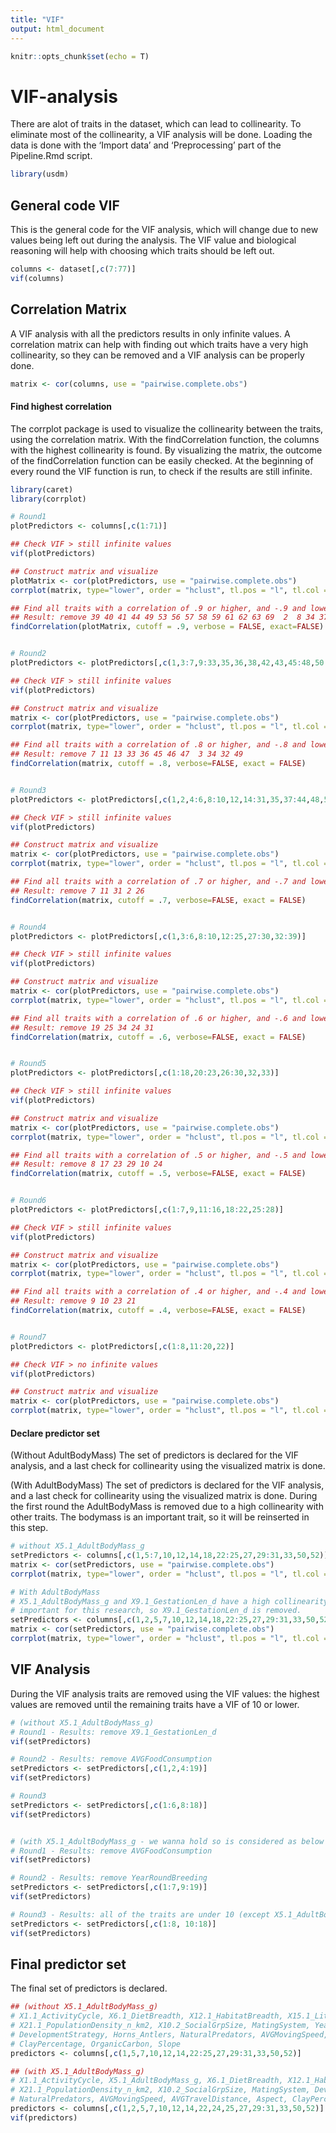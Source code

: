 ```yaml
---
title: "VIF"
output: html_document
---
```


```r
knitr::opts_chunk$set(echo = T)
```

# VIF-analysis

There are alot of traits in the dataset, which can lead to collinearity. To eliminate most of
the collinearity, a VIF analysis will be done. Loading the data is done with the 'Import data' 
and 'Preprocessing' part of the Pipeline.Rmd script.

```r
library(usdm)
```


## General code VIF

This is the general code for the VIF analysis, which will change due to new values being left out during
the analysis. The VIF value and biological reasoning will help with choosing which traits should be left
out.

```r
columns <- dataset[,c(7:77)]
vif(columns)
```


## Correlation Matrix

A VIF analysis with all the predictors results in only infinite values. A correlation matrix can help
with finding out which traits have a very high collinearity, so they can be removed and a VIF analysis 
can be properly done.

```r
matrix <- cor(columns, use = "pairwise.complete.obs")
```

#### Find highest correlation

The corrplot package is used to visualize the collinearity between the traits, using the 
correlation matrix. With the findCorrelation function, the columns with the highest collinearity is 
found. By visualizing the matrix, the outcome of the findCorrelation function can be easily checked. 
At the beginning of every round the VIF function is run, to check if the results are still infinite.

```r
library(caret)
library(corrplot)

# Round1
plotPredictors <- columns[,c(1:71)]

## Check VIF > still infinite values
vif(plotPredictors)

## Construct matrix and visualize
plotMatrix <- cor(plotPredictors, use = "pairwise.complete.obs")
corrplot(matrix, type="lower", order = "hclust", tl.pos = "l", tl.col = "black", tl.cex = 0.7)

## Find all traits with a correlation of .9 or higher, and -.9 and lower
## Result: remove 39 40 41 44 49 53 56 57 58 59 61 62 63 69  2  8 34 37 38 64 65
findCorrelation(plotMatrix, cutoff = .9, verbose = FALSE, exact=FALSE)


# Round2
plotPredictors <- plotPredictors[,c(1,3:7,9:33,35,36,38,42,43,45:48,50:52,54,55,60,66:68,70,71)]

## Check VIF > still infinite values
vif(plotPredictors)

## Construct matrix and visualize
matrix <- cor(plotPredictors, use = "pairwise.complete.obs")
corrplot(matrix, type="lower", order = "hclust", tl.pos = "l", tl.col = "black", tl.cex = 0.7)

## Find all traits with a correlation of .8 or higher, and -.8 and lower
## Result: remove 7 11 13 33 36 45 46 47  3 34 32 49
findCorrelation(matrix, cutoff = .8, verbose=FALSE, exact = FALSE)


# Round3
plotPredictors <- plotPredictors[,c(1,2,4:6,8:10,12,14:31,35,37:44,48,50,51)]

## Check VIF > still infinite values
vif(plotPredictors)

## Construct matrix and visualize
matrix <- cor(plotPredictors, use = "pairwise.complete.obs")
corrplot(matrix, type="lower", order = "hclust", tl.pos = "l", tl.col = "black", tl.cex = 0.7)

## Find all traits with a correlation of .7 or higher, and -.7 and lower
## Result: remove 7 11 31 2 26
findCorrelation(matrix, cutoff = .7, verbose=FALSE, exact = FALSE)


# Round4
plotPredictors <- plotPredictors[,c(1,3:6,8:10,12:25,27:30,32:39)]

## Check VIF > still infinite values
vif(plotPredictors)

## Construct matrix and visualize
matrix <- cor(plotPredictors, use = "pairwise.complete.obs")
corrplot(matrix, type="lower", order = "hclust", tl.pos = "l", tl.col = "black", tl.cex = 0.7)

## Find all traits with a correlation of .6 or higher, and -.6 and lower
## Result: remove 19 25 34 24 31
findCorrelation(matrix, cutoff = .6, verbose=FALSE, exact = FALSE)


# Round5
plotPredictors <- plotPredictors[,c(1:18,20:23,26:30,32,33)]

## Check VIF > still infinite values
vif(plotPredictors)

## Construct matrix and visualize
matrix <- cor(plotPredictors, use = "pairwise.complete.obs")
corrplot(matrix, type="lower", order = "hclust", tl.pos = "l", tl.col = "black", tl.cex = 0.7)

## Find all traits with a correlation of .5 or higher, and -.5 and lower
## Result: remove 8 17 23 29 10 24
findCorrelation(matrix, cutoff = .5, verbose=FALSE, exact = FALSE)


# Round6
plotPredictors <- plotPredictors[,c(1:7,9,11:16,18:22,25:28)]

## Check VIF > still infinite values
vif(plotPredictors)

## Construct matrix and visualize
matrix <- cor(plotPredictors, use = "pairwise.complete.obs")
corrplot(matrix, type="lower", order = "hclust", tl.pos = "l", tl.col = "black", tl.cex = 0.7)

## Find all traits with a correlation of .4 or higher, and -.4 and lower
## Result: remove 9 10 23 21
findCorrelation(matrix, cutoff = .4, verbose=FALSE, exact = FALSE)


# Round7
plotPredictors <- plotPredictors[,c(1:8,11:20,22)]

## Check VIF > no infinite values
vif(plotPredictors)

## Construct matrix and visualize
matrix <- cor(plotPredictors, use = "pairwise.complete.obs")
corrplot(matrix, type="lower", order = "hclust", tl.pos = "l", tl.col = "black", tl.cex = 0.7)
```

#### Declare predictor set

(Without AdultBodyMass)
The set of predictors is declared for the VIF analysis, and a last check for collinearity using the
visualized matrix is done.

(With AdultBodyMass)
The set of predictors is declared for the VIF analysis, and a last check for collinearity using the
visualized matrix is done. During the first round the AdultBodyMass is removed due to a high collinearity
with other traits. The bodymass is an important trait, so it will be reinserted in this step.

``` r
# without X5.1_AdultBodyMass_g
setPredictors <- columns[,c(1,5:7,10,12,14,18,22:25,27,29:31,33,50,52)]
matrix <- cor(setPredictors, use = "pairwise.complete.obs")
corrplot(matrix, type="lower", order = "hclust", tl.pos = "l", tl.col = "black", tl.cex = 0.7)

# With AdultBodyMass
# X5.1_AdultBodyMass_g and X9.1_GestationLen_d have a high collinearity. X5.1_AdultBodyMass_g seems more 
# important for this research, so X9.1_GestationLen_d is removed.
setPredictors <- columns[,c(1,2,5,7,10,12,14,18,22:25,27,29:31,33,50,52)]
matrix <- cor(setPredictors, use = "pairwise.complete.obs")
corrplot(matrix, type="lower", order = "hclust", tl.pos = "l", tl.col = "black", tl.cex = 0.7)
```


## VIF Analysis

During the VIF analysis traits are removed using the VIF values: the highest values are removed until the
remaining traits have a VIF of 10 or lower.

```r
# (without X5.1_AdultBodyMass_g)
# Round1 - Results: remove X9.1_GestationLen_d
vif(setPredictors)

# Round2 - Results: remove AVGFoodConsumption
setPredictors <- setPredictors[,c(1,2,4:19)]
vif(setPredictors)

# Round3 
setPredictors <- setPredictors[,c(1:6,8:18)]
vif(setPredictors)


# (with X5.1_AdultBodyMass_g - we wanna hold so is considered as below 10)
# Round1 - Results: remove AVGFoodConsumption
vif(setPredictors)

# Round2 - Results: remove YearRoundBreeding
setPredictors <- setPredictors[,c(1:7,9:19)]
vif(setPredictors)

# Round3 - Results: all of the traits are under 10 (except X5.1_AdultBodyMass_g)
setPredictors <- setPredictors[,c(1:8, 10:18)]
vif(setPredictors)
```


## Final predictor set

The final set of predictors is declared.

```r
## (without X5.1_AdultBodyMass_g)
# X1.1_ActivityCycle, X6.1_DietBreadth, X12.1_HabitatBreadth, X15.1_LitterSize, 
# X21.1_PopulationDensity_n_km2, X10.2_SocialGrpSize, MatingSystem, YearRoundBreeding, 
# DevelopmentStrategy, Horns_Antlers, NaturalPredators, AVGMovingSpeed, AVGTravelDistance, Aspect,
# ClayPercentage, OrganicCarbon, Slope
predictors <- columns[,c(1,5,7,10,12,14,22:25,27,29:31,33,50,52)]

## (with X5.1_AdultBodyMass_g)
# X1.1_ActivityCycle, X5.1_AdultBodyMass_g, X6.1_DietBreadth, X12.1_HabitatBreadth, X15.1_LitterSize, 
# X21.1_PopulationDensity_n_km2, X10.2_SocialGrpSize, MatingSystem, DevelopmentStrategy, Horns_Antlers, 
# NaturalPredators, AVGMovingSpeed, AVGTravelDistance, Aspect, ClayPercentage, OrganicCarbon, Slope
predictors <- columns[,c(1,2,5,7,10,12,14,22,24,25,27,29:31,33,50,52)]
vif(predictors)
```



